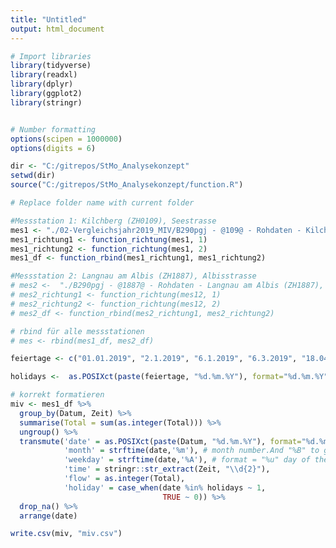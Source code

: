 ```yaml
---
title: "Untitled"
output: html_document
---
```


```r
# Import libraries
library(tidyverse)
library(readxl)
library(dplyr)
library(ggplot2)
library(stringr)


# Number formatting
options(scipen = 1000000)
options(digits = 6)

dir <- "C:/gitrepos/StMo_Analysekonzept"
setwd(dir)
source("C:/gitrepos/StMo_Analysekonzept/function.R")

```

```r

# Replace folder name with current folder

#Messstation 1: Kilchberg (ZH0109), Seestrasse
mes1 <- "./02-Vergleichsjahr2019_MIV/B290pgj - @109@ - Rohdaten - Kilchberg (ZH0109), Seestrasse (Route Nr.xlsx"
mes1_richtung1 <- function_richtung(mes1, 1)
mes1_richtung2 <- function_richtung(mes1, 2)
mes1_df <- function_rbind(mes1_richtung1, mes1_richtung2)

#Messstation 2: Langnau am Albis (ZH1887), Albisstrasse
# mes2 <-  "./B290pgj - @1887@ - Rohdaten - Langnau am Albis (ZH1887), Albisstrasse (Route Nr.xlsx"
# mes2_richtung1 <- function_richtung(mes12, 1)
# mes2_richtung2 <- function_richtung(mes12, 2)
# mes2_df <- function_rbind(mes2_richtung1, mes2_richtung2)

```

```r

# rbind für alle messstationen
# mes <- rbind(mes1_df, mes2_df)

```


```r

feiertage <- c("01.01.2019", "2.1.2019", "6.1.2019", "6.3.2019", "18.04.2019", "21.4.2019", "22.04.2019", "1.5.2019", "30.05.2019", "9.6.2019", "10.06.2019", "20.6.2019")

holidays <-  as.POSIXct(paste(feiertage, "%d.%m.%Y"), format="%d.%m.%Y")


```

```r

# korrekt formatieren
miv <- mes1_df %>%
  group_by(Datum, Zeit) %>%
  summarise(Total = sum(as.integer(Total))) %>%
  ungroup() %>%
  transmute('date' = as.POSIXct(paste(Datum, "%d.%m.%Y"), format="%d.%m.%Y"),
            'month' = strftime(date,'%m'), # month number.And "%B" to get the month string
            'weekday' = strftime(date,'%A'), # format = "%u" day of the week as numeric (Monday is 1)
            'time' = stringr::str_extract(Zeit, "\\d{2}"),
            'flow' = as.integer(Total),
            'holiday' = case_when(date %in% holidays ~ 1,
                                  TRUE ~ 0)) %>%
  drop_na() %>%
  arrange(date)

write.csv(miv, "miv.csv")

```


